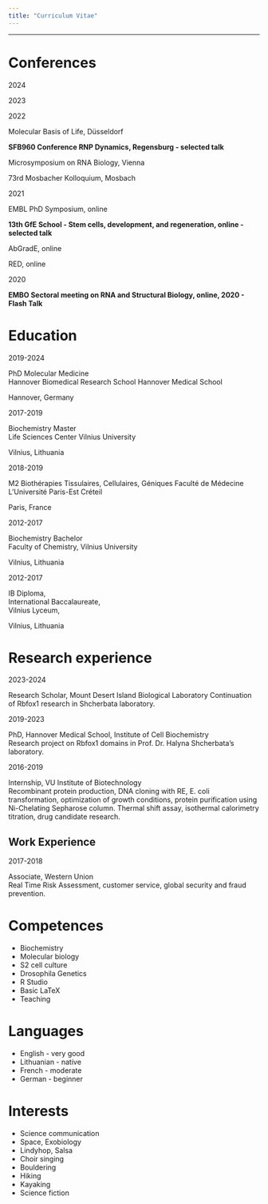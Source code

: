 ---
title: "Curriculum Vitae"
---
***

# <i class="fa fa-file"></i>   Conferences

2024  

2023  

2022  

Molecular Basis of Life, Düsseldorf  

__SFB960 Conference RNP Dynamics, Regensburg - selected talk__  

Microsymposium on RNA Biology, Vienna  

73rd Mosbacher Kolloquium, Mosbach  


2021 

EMBL PhD Symposium, online  

__13th GfE School - Stem cells, development, and regeneration, online - selected talk__  

AbGradE, online  

RED, online  


2020

__EMBO Sectoral meeting on RNA and Structural Biology, online, 2020 - Flash Talk__  

# <i class="fa fa-graduation-cap"></i>   Education 

2019-2024

PhD Molecular Medicine  
Hannover Biomedical Research School
Hannover Medical School

Hannover, Germany

2017-2019 

Biochemistry Master   
Life Sciences Center 
Vilnius University 

Vilnius, Lithuania

2018-2019 

M2 Biothérapies Tissulaires, Cellulaires, Géniques
Faculté de Médecine  
L'Université Paris-Est Créteil

Paris, France

2012-2017 

Biochemistry Bachelor  
Faculty of Chemistry, 
Vilnius University 

Vilnius, Lithuania

2012-2017 

IB Diploma,   
International Baccalaureate,  
Vilnius Lyceum, 

Vilnius, Lithuania

#  <i class="fa fa-flask"></i>   Research experience

2023-2024

Research Scholar, Mount Desert Island Biological Laboratory
Continuation of Rbfox1 research in Shcherbata laboratory.

2019-2023

PhD, Hannover Medical School, Institute of Cell Biochemistry  
Research project on Rbfox1 domains in Prof. Dr. Halyna Shcherbata's laboratory.

2016-2019

Internship, VU Institute of Biotechnology   
Recombinant protein production, DNA cloning with RE, E. coli transformation, optimization of growth conditions, protein purification using Ni-Chelating Sepharose column. Thermal shift assay, isothermal calorimetry titration, drug candidate research.

##  <i class="fa fa-briefcase"></i>   Work Experience

2017-2018 

Associate, Western Union   
Real Time Risk Assessment, customer service, global security and fraud prevention. 

# <i class="fa fa-cogs"></i>   Competences

* Biochemistry
* Molecular biology
* S2 cell culture
* Drosophila Genetics
* R Studio
* Basic LaTeX
* Teaching

# <i class="fa fa-language"></i>   Languages  

* English - very good
* Lithuanian - native
* French - moderate
* German - beginner

# <i class="fa fa-rocket"></i>   Interests  

* Science communication 
* Space, Exobiology
* Lindyhop, Salsa
* Choir singing 
* Bouldering
* Hiking
* Kayaking
* Science fiction